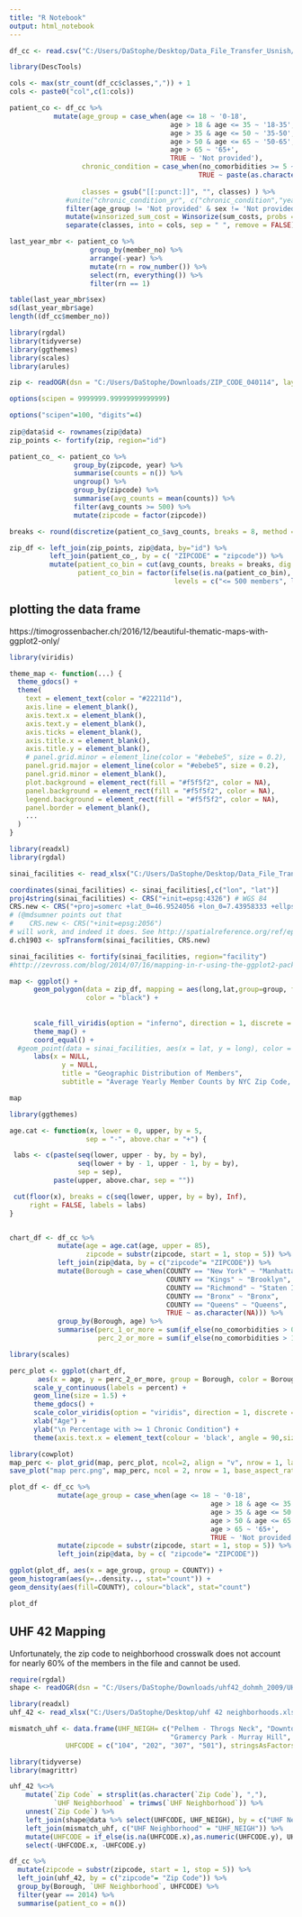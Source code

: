 ---
title: "R Notebook"
output: html_notebook
---


```{r}
df_cc <- read.csv("C:/Users/DaStophe/Desktop/Data_File_Transfer_Usnish/Data_File_Transfer_Usnish/data/merged_cost_conditions.csv", stringsAsFactors = FALSE)
```

```{r, message=FALSE}
library(DescTools)

cols <- max(str_count(df_cc$classes,",")) + 1
cols <- paste0("col",c(1:cols))

patient_co <- df_cc %>% 
           mutate(age_group = case_when(age <= 18 ~ '0-18',
                                        age > 18 & age <= 35 ~ '18-35',
                                        age > 35 & age <= 50 ~ '35-50',
                                        age > 50 & age <= 65 ~ '50-65',
                                        age > 65 ~ '65+',
                                        TRUE ~ 'Not provided'),
                  chronic_condition = case_when(no_comorbidities >= 5 ~ "5+ Chronic Condition(s)",
                                               TRUE ~ paste(as.character(no_comorbidities), 
                                                                        "Chronic Condition(s)")),
                  classes = gsub("[[:punct:]]", "", classes) ) %>%
              #unite("chronic_condition_yr", c("chronic_condition","year"), sep = " yr:") %>%
              filter(age_group != 'Not provided' & sex != 'Not provided') %>% 
              mutate(winsorized_sum_cost = Winsorize(sum_costs, probs = c(0, .99))) %>%
              separate(classes, into = cols, sep = " ", remove = FALSE)
```

```{r}
last_year_mbr <- patient_co %>% 
                    group_by(member_no) %>% 
                    arrange(-year) %>%
                    mutate(rn = row_number()) %>% 
                    select(rn, everything()) %>%
                    filter(rn == 1)

table(last_year_mbr$sex)
sd(last_year_mbr$age)
length((df_cc$member_no))
```


```{r}
library(rgdal)
library(tidyverse)
library(ggthemes)
library(scales)
library(arules)

zip <- readOGR(dsn = "C:/Users/DaStophe/Downloads/ZIP_CODE_040114", layer = "ZIP_CODE_040114")

options(scipen = 9999999.99999999999999)

options("scipen"=100, "digits"=4)
        
zip@data$id <- rownames(zip@data)
zip_points <- fortify(zip, region="id")

patient_co_ <- patient_co %>%
                group_by(zipcode, year) %>%
                summarise(counts = n()) %>%
                ungroup() %>%
                group_by(zipcode) %>%
                summarise(avg_counts = mean(counts)) %>%
                filter(avg_counts >= 500) %>%
                mutate(zipcode = factor(zipcode))

breaks <- round(discretize(patient_co_$avg_counts, breaks = 8, method = "interval", dig.lab = 40, onlycuts = TRUE),0)

zip_df <- left_join(zip_points, zip@data, by="id") %>% 
          left_join(patient_co_, by = c( "ZIPCODE" = "zipcode")) %>%
          mutate(patient_co_bin = cut(avg_counts, breaks = breaks, dig.lab = 40, right = FALSE),
                 patient_co_bin = factor(ifelse(is.na(patient_co_bin), "<= 500 members", paste(patient_co_bin)), 
                                         levels = c("<= 500 members", levels(patient_co_bin))))

```

## plotting the data frame
https://timogrossenbacher.ch/2016/12/beautiful-thematic-maps-with-ggplot2-only/

```{r}
library(viridis)

theme_map <- function(...) {
  theme_gdocs() +
  theme(
    text = element_text(color = "#22211d"),
    axis.line = element_blank(),
    axis.text.x = element_blank(),
    axis.text.y = element_blank(),
    axis.ticks = element_blank(),
    axis.title.x = element_blank(),
    axis.title.y = element_blank(),
    # panel.grid.minor = element_line(color = "#ebebe5", size = 0.2),
    panel.grid.major = element_line(color = "#ebebe5", size = 0.2),
    panel.grid.minor = element_blank(),
    plot.background = element_rect(fill = "#f5f5f2", color = NA), 
    panel.background = element_rect(fill = "#f5f5f2", color = NA), 
    legend.background = element_rect(fill = "#f5f5f2", color = NA),
    panel.border = element_blank(),
    ...
  )
}

library(readxl)
library(rgdal)

sinai_facilities <- read_xlsx("C:/Users/DaStophe/Desktop/Data_File_Transfer_Usnish/Data_File_Transfer_Usnish/data/sinai facility.xlsx", col_types = "text") %>% mutate(lat = as.double(lat), lon = as.double(long))

coordinates(sinai_facilities) <- sinai_facilities[,c("lon", "lat")]
proj4string(sinai_facilities) <- CRS("+init=epsg:4326") # WGS 84
CRS.new <- CRS("+proj=somerc +lat_0=46.9524056 +lon_0=7.43958333 +ellps=bessel +x_0=2600000 +y_0=1200000 +towgs84=674.374,15.056,405.346 +units=m +k_0=1 +no_defs")
# (@mdsumner points out that
#    CRS.new <- CRS("+init=epsg:2056")
# will work, and indeed it does. See http://spatialreference.org/ref/epsg/2056/proj4/.)
d.ch1903 <- spTransform(sinai_facilities, CRS.new)

sinai_facilities <- fortify(sinai_facilities, region="facility")
#http://zevross.com/blog/2014/07/16/mapping-in-r-using-the-ggplot2-package/

map <- ggplot() +  
      geom_polygon(data = zip_df, mapping = aes(long,lat,group=group, fill=patient_co_bin),
                   color = "black") +
  
      
      scale_fill_viridis(option = "inferno", direction = 1, discrete = TRUE,  name = "Average Yearly \nMember Count") + 
      theme_map() +
      coord_equal() +
  #geom_point(data = sinai_facilities, aes(x = lat, y = long), color = "black", size = 5) +
      labs(x = NULL, 
             y = NULL, 
             title = "Geographic Distribution of Members", 
             subtitle = "Average Yearly Member Counts by NYC Zip Code, 2012 - 2014")

map
```

```{r}
library(ggthemes)

age.cat <- function(x, lower = 0, upper, by = 5,
                   sep = "-", above.char = "+") {

 labs <- c(paste(seq(lower, upper - by, by = by),
                 seq(lower + by - 1, upper - 1, by = by),
                 sep = sep),
           paste(upper, above.char, sep = ""))

 cut(floor(x), breaks = c(seq(lower, upper, by = by), Inf),
     right = FALSE, labels = labs)
}


chart_df <- df_cc %>% 
            mutate(age = age.cat(age, upper = 85),
                   zipcode = substr(zipcode, start = 1, stop = 5)) %>% 
            left_join(zip@data, by = c("zipcode"= "ZIPCODE")) %>%
            mutate(Borough = case_when(COUNTY == "New York" ~ "Manhattan",
                                       COUNTY == "Kings" ~ "Brooklyn",
                                       COUNTY == "Richmond" ~ "Staten Island",
                                       COUNTY == "Bronx" ~ "Bronx",
                                       COUNTY == "Queens" ~ "Queens",
                                       TRUE ~ as.character(NA))) %>%
            group_by(Borough, age) %>%
            summarise(perc_1_or_more = sum(if_else(no_comorbidities > 0, 1, 0))/n(),
                      perc_2_or_more = sum(if_else(no_comorbidities > 1, 1, 0))/n()) %>% filter(!is.na(age) & !is.na(Borough))

library(scales)

perc_plot <- ggplot(chart_df, 
       aes(x = age, y = perc_2_or_more, group = Borough, color = Borough)) +
      scale_y_continuous(labels = percent) + 
      geom_line(size = 1.5) + 
      theme_gdocs() + 
      scale_color_viridis(option = "viridis", direction = 1, discrete = TRUE,  name = "Borough") +
      xlab("Age") +
      ylab("\n Percentage with >= 1 Chronic Condition") +
      theme(axis.text.x = element_text(colour = 'black', angle = 90,size = 13, hjust = 0.5, vjust = 0.5))
```

```{r}
library(cowplot)
map_perc <- plot_grid(map, perc_plot, ncol=2, align = "v", nrow = 1, labels=c("A", "B"), rel_heights = c(2, 1))
save_plot("map perc.png", map_perc, ncol = 2, nrow = 1, base_aspect_ratio = 1.75)
```

```{r}
plot_df <- df_cc %>% 
            mutate(age_group = case_when(age <= 18 ~ '0-18',
                                                  age > 18 & age <= 35 ~ '18-35',
                                                  age > 35 & age <= 50 ~ '35-50',
                                                  age > 50 & age <= 65 ~ '50-65',
                                                  age > 65 ~ '65+',
                                                  TRUE ~ 'Not provided')) %>%
            mutate(zipcode = substr(zipcode, start = 1, stop = 5)) %>% 
            left_join(zip@data, by = c( "zipcode"= "ZIPCODE"))

ggplot(plot_df, aes(x = age_group, group = COUNTY)) + 
geom_histogram(aes(y=..density.., stat="count")) + 
geom_density(aes(fill=COUNTY), colour="black", stat="count")
```

```{r}
plot_df
```

## UHF 42 Mapping

Unfortunately, the zip code to neighborhood crosswalk does not account for nearly 60% of the members in the file and cannot be used.

```{r}
require(rgdal)
shape <- readOGR(dsn = "C:/Users/DaStophe/Downloads/uhf42_dohmh_2009/UHF_42_DOHMH_2009", layer = "UHF_42_DOHMH_2009")
```

```{r}
library(readxl)
uhf_42 <- read_xlsx("C:/Users/DaStophe/Desktop/uhf 42 neighborhoods.xlsx")

mismatch_uhf <- data.frame(UHF_NEIGH= c("Pelhem - Throgs Neck", "Downtown - Heights - Slope", 
                                        "Gramercy Park - Murray Hill", "Port Richmond"),
              UHFCODE = c("104", "202", "307", "501"), stringsAsFactors = FALSE)
```


```{r}
library(tidyverse)
library(magrittr)

uhf_42 %<>% 
    mutate(`Zip Code` = strsplit(as.character(`Zip Code`), ","),
           `UHF Neighborhood` = trimws(`UHF Neighborhood`)) %>% 
    unnest(`Zip Code`) %>%
    left_join(shape@data %>% select(UHFCODE, UHF_NEIGH), by = c("UHF Neighborhood" = "UHF_NEIGH")) %>% 
    left_join(mismatch_uhf, c("UHF Neighborhood" = "UHF_NEIGH")) %>%
    mutate(UHFCODE = if_else(is.na(UHFCODE.x),as.numeric(UHFCODE.y), UHFCODE.x)) %>%
    select(-UHFCODE.x, -UHFCODE.y)
```

```{r}
df_cc %>% 
  mutate(zipcode = substr(zipcode, start = 1, stop = 5)) %>%
  left_join(uhf_42, by = c("zipcode"= "Zip Code")) %>%
  group_by(Borough, `UHF Neighborhood`, UHFCODE) %>%
  filter(year == 2014) %>%
  summarise(patient_co = n())
```



